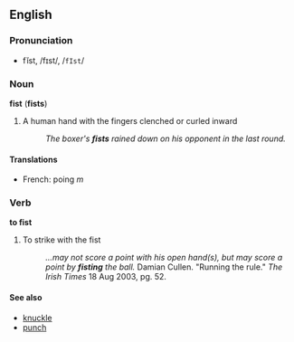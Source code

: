 ==English==

===Pronunciation===
*fĭst, /fɪst/, /<tt>fIst</tt>/

===Noun===
'''fist''' ('''fists''')
#A human hand with the fingers clenched or curled inward
#:''The boxer's '''fists''' rained down on his opponent in the last round.''
====Translations====
*French: poing ''m''

===Verb===
'''to fist'''
#To strike with the fist
#:''...may not score a point with his open hand(s), but may score a point by '''fisting''' the ball.'' Damian Cullen. "Running the rule." ''The Irish Times'' 18 Aug 2003, pg. 52.

====See also====
*[[knuckle]]
*[[punch]]